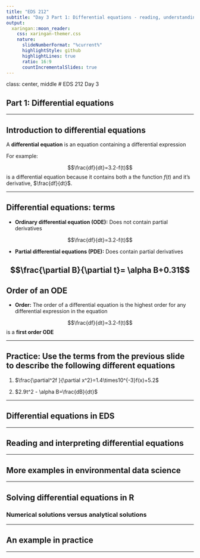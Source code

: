 ```yaml
---
title: "EDS 212"
subtitle: "Day 3 Part 1: Differential equations - reading, understanding, solving numerically in R"  
output:
  xaringan::moon_reader:
    css: xaringan-themer.css
    nature:
      slideNumberFormat: "%current%"
      highlightStyle: github
      highlightLines: true
      ratio: 16:9
      countIncrementalSlides: true
---
```


class: center, middle
# EDS 212 Day 3

## Part 1: Differential equations

---

## Introduction to differential equations

A **differential equation** is an equation containing a differential expression

For example: 

$$\frac{df}{dt}=3.2-f(t)$$
is a differential equation because it contains both a the function $f(t)$ and it's derivative, $\frac{df}{dt}$.

---

## Differential equations: terms

- **Ordinary differential equation (ODE):** Does not contain partial derivatives

$$\frac{df}{dt}=3.2-f(t)$$

- **Partial differential equations (PDE):** Does contain partial derivatives

$$\frac{\partial B}{\partial t}= \alpha B+0.31$$
---

## Order of an ODE
- **Order:** The order of a differential equation is the highest order for any differential expression in the equation 

$$\frac{df}{dt}=3.2-f(t)$$ is a **first order ODE** 

---

## Practice: Use the terms from the previous slide to describe the following different equations

1. $\frac{\partial^2f }{\partial x^2}=1.4\times10^{-3}f(x)+5.2$

2. $2.9t^2 - \alpha B=\frac{dB}{dt}$

---

## Differential equations in EDS

---

## Reading and interpreting differential equations

---

## More examples in environmental data science

---

## Solving differential equations in R

### Numerical solutions versus analytical solutions

---

## An example in practice

---



